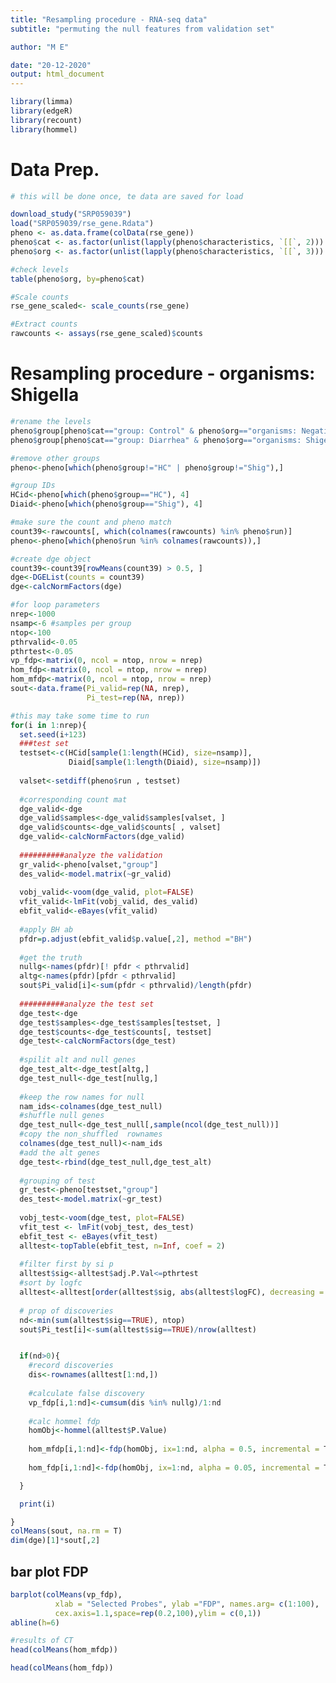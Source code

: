 ```yaml
---
title: "Resampling procedure - RNA-seq data"
subtitle: "permuting the null features from validation set"

author: "M E"

date: "20-12-2020"
output: html_document
---
```


```r
library(limma)
library(edgeR)
library(recount)
library(hommel)

```

# Data Prep.

```r
# this will be done once, te data are saved for load

download_study("SRP059039")
load("SRP059039/rse_gene.Rdata")
pheno <- as.data.frame(colData(rse_gene))
pheno$cat <- as.factor(unlist(lapply(pheno$characteristics, `[[`, 2)))
pheno$org <- as.factor(unlist(lapply(pheno$characteristics, `[[`, 3)))

#check levels
table(pheno$org, by=pheno$cat)

#Scale counts
rse_gene_scaled<- scale_counts(rse_gene)

#Extract counts 
rawcounts <- assays(rse_gene_scaled)$counts

```


# Resampling procedure - organisms: Shigella


```r


#rename the levels
pheno$group[pheno$cat=="group: Control" & pheno$org=="organisms: Negative"]<-"HC"
pheno$group[pheno$cat=="group: Diarrhea" & pheno$org=="organisms: Shigella"]<-"Shig"

#remove other groups
pheno<-pheno[which(pheno$group!="HC" | pheno$group!="Shig"),]

#group IDs
HCid<-pheno[which(pheno$group=="HC"), 4]
Diaid<-pheno[which(pheno$group=="Shig"), 4]

#make sure the count and pheno match
count39<-rawcounts[, which(colnames(rawcounts) %in% pheno$run)]
pheno<-pheno[which(pheno$run %in% colnames(rawcounts)),]

#create dge object
count39<-count39[rowMeans(count39) > 0.5, ]
dge<-DGEList(counts = count39)
dge<-calcNormFactors(dge)

#for loop parameters
nrep<-1000
nsamp<-6 #samples per group
ntop<-100 
pthrvalid<-0.05
pthrtest<-0.05
vp_fdp<-matrix(0, ncol = ntop, nrow = nrep)
hom_fdp<-matrix(0, ncol = ntop, nrow = nrep)
hom_mfdp<-matrix(0, ncol = ntop, nrow = nrep)
sout<-data.frame(Pi_valid=rep(NA, nrep),
                 Pi_test=rep(NA, nrep))

#this may take some time to run
for(i in 1:nrep){
  set.seed(i+123)  
  ###test set
  testset<-c(HCid[sample(1:length(HCid), size=nsamp)],
             Diaid[sample(1:length(Diaid), size=nsamp)])
  
  valset<-setdiff(pheno$run , testset)
  
  #corresponding count mat
  dge_valid<-dge
  dge_valid$samples<-dge_valid$samples[valset, ]
  dge_valid$counts<-dge_valid$counts[ , valset]
  dge_valid<-calcNormFactors(dge_valid)
  
  ##########analyze the validation
  gr_valid<-pheno[valset,"group"]
  des_valid<-model.matrix(~gr_valid)
  
  vobj_valid<-voom(dge_valid, plot=FALSE)
  vfit_valid<-lmFit(vobj_valid, des_valid)
  ebfit_valid<-eBayes(vfit_valid)
  
  #apply BH ab
  pfdr=p.adjust(ebfit_valid$p.value[,2], method ="BH")
  
  #get the truth
  nullg<-names(pfdr)[! pfdr < pthrvalid]
  altg<-names(pfdr)[pfdr < pthrvalid]
  sout$Pi_valid[i]<-sum(pfdr < pthrvalid)/length(pfdr)
  
  ##########analyze the test set
  dge_test<-dge
  dge_test$samples<-dge_test$samples[testset, ]
  dge_test$counts<-dge_test$counts[, testset]
  dge_test<-calcNormFactors(dge_test)
  
  #spilit alt and null genes
  dge_test_alt<-dge_test[altg,]
  dge_test_null<-dge_test[nullg,]
  
  #keep the row names for null
  nam_ids<-colnames(dge_test_null)
  #shuffle null genes
  dge_test_null<-dge_test_null[,sample(ncol(dge_test_null))]
  #copy the non_shuffled  rownames
  colnames(dge_test_null)<-nam_ids
  #add the alt genes
  dge_test<-rbind(dge_test_null,dge_test_alt)
  
  #grouping of test
  gr_test<-pheno[testset,"group"]
  des_test<-model.matrix(~gr_test)
  
  vobj_test<-voom(dge_test, plot=FALSE)
  vfit_test <- lmFit(vobj_test, des_test)
  ebfit_test <- eBayes(vfit_test)
  alltest<-topTable(ebfit_test, n=Inf, coef = 2)
  
  #filter first by si p
  alltest$sig<-alltest$adj.P.Val<=pthrtest
  #sort by logfc
  alltest<-alltest[order(alltest$sig, abs(alltest$logFC), decreasing = TRUE),]
  
  # prop of discoveries 
  nd<-min(sum(alltest$sig==TRUE), ntop)
  sout$Pi_test[i]<-sum(alltest$sig==TRUE)/nrow(alltest)


  if(nd>0){
    #record discoveries
    dis<-rownames(alltest[1:nd,])
    
    #calculate false discovery
    vp_fdp[i,1:nd]<-cumsum(dis %in% nullg)/1:nd
    
    #calc hommel fdp
    homObj<-hommel(alltest$P.Value)
    
    hom_mfdp[i,1:nd]<-fdp(homObj, ix=1:nd, alpha = 0.5, incremental = T)
    
    hom_fdp[i,1:nd]<-fdp(homObj, ix=1:nd, alpha = 0.05, incremental = T)

  }

  print(i)

}
colMeans(sout, na.rm = T)
dim(dge)[1]*sout[,2]


```

## bar plot FDP

```r

barplot(colMeans(vp_fdp),
          xlab = "Selected Probes", ylab ="FDP", names.arg= c(1:100),
          cex.axis=1.1,space=rep(0.2,100),ylim = c(0,1))
abline(h=6)

#results of CT
head(colMeans(hom_mfdp))

head(colMeans(hom_fdp))
```
